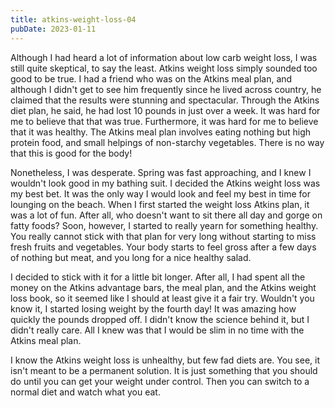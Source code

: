 ```yaml
---
title: atkins-weight-loss-04
pubDate: 2023-01-11
---
```


Although I had heard a lot of information about low carb weight loss, I was still quite skeptical, to say the least. Atkins weight loss simply sounded too good to be true. I had a friend who was on the Atkins meal plan, and although I didn't get to see him frequently since he lived across country, he claimed that the results were stunning and spectacular. Through the Atkins diet plan, he said, he had lost 10 pounds in just over a week. It was hard for me to believe that that was true. Furthermore, it was hard for me to believe that it was healthy. The Atkins meal plan involves eating nothing but high protein food, and small helpings of non-starchy vegetables. There is no way that this is good for the body!

Nonetheless, I was desperate. Spring was fast approaching, and I knew I wouldn't look good in my bathing suit. I decided the Atkins weight loss was my best bet. It was the only way I would look and feel my best in time for lounging on the beach. When I first started the weight loss Atkins plan, it was a lot of fun. After all, who doesn't want to sit there all day and gorge on fatty foods? Soon, however, I started to really yearn for something healthy. You really cannot stick with that plan for very long without starting to miss fresh fruits and vegetables. Your body starts to feel gross after a few days of nothing but meat, and you long for a nice healthy salad.

I decided to stick with it for a little bit longer. After all, I had spent all the money on the Atkins advantage bars, the meal plan, and the Atkins weight loss book, so it seemed like I should at least give it a fair try. Wouldn't you know it, I started losing weight by the fourth day! It was amazing how quickly the pounds dropped off. I didn't know the science behind it, but I didn't really care. All I knew was that I would be slim in no time with the Atkins meal plan.

I know the Atkins weight loss is unhealthy, but few fad diets are. You see, it isn't meant to be a permanent solution. It is just something that you should do until you can get your weight under control. Then you can switch to a normal diet and watch what you eat.